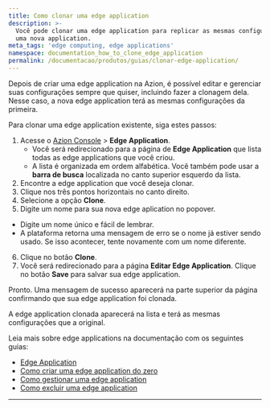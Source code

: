```yaml
---
title: Como clonar uma edge application
description: >-
  Você pode clonar uma edge application para replicar as mesmas configurações em
  uma nova application.
meta_tags: 'edge computing, edge applications'
namespace: documentation_how_to_clone_edge_application
permalink: /documentacao/produtos/guias/clonar-edge-application/
---
```



Depois de criar uma edge application na Azion, é possível editar e gerenciar suas configurações sempre que quiser, incluindo fazer a clonagem dela. Nesse caso, a nova edge application terá as mesmas configurações da primeira.

Para clonar uma edge application existente, siga estes passos:

1. Acesse o [Azion Console](/pt-br/documentacao/produtos/guias/como-acessar-o-azion-console/) > **Edge Application**.
    - Você será redirecionado para a página de **Edge Application** que lista todas as edge applications que você criou.
    - A lista é organizada em ordem alfabética. Você também pode usar a **barra de busca** localizada no canto superior esquerdo da lista.
2. Encontre a edge application que você deseja clonar.
3. Clique nos três pontos horizontais no canto direito.
4. Selecione a opção **Clone**.
5. Digite um nome para sua nova edge aplication no popover.
- Digite um nome único e fácil de lembrar.
- A plataforma retorna uma mensagem de erro se o nome já estiver sendo usado. Se isso acontecer, tente novamente com um nome diferente.
6. Clique no botão **Clone**.
7. Você será redirecionado para a página **Editar Edge Application**. Clique no botão **Save** para salvar sua edge application.

Pronto. Uma mensagem de sucesso aparecerá na parte superior da página confirmando que sua edge application foi clonada.

A edge application clonada aparecerá na lista e terá as mesmas configurações que a original.

Leia mais sobre edge applications na documentação com os seguintes guias:

- [Edge Application](/pt-br/documentacao/produtos/build/edge-application/)
- [Como criar uma edge application do zero](/pt-br/documentacao/produtos/ponto-de-partida/#build-edge-app)
- [Como gestionar uma edge application](/pt-br/documentacao/produtos/ponto-de-partida/#settings-app)
- [Como excluir uma edge application](/pt-br/documentacao/produtos/guias/excluir-edge-application/)

---

